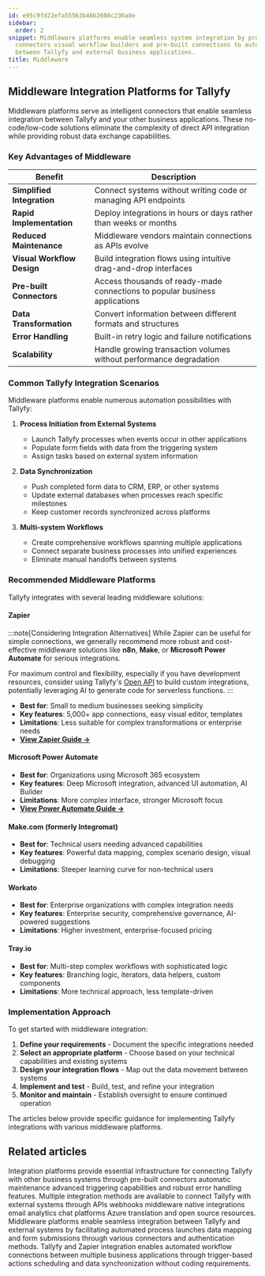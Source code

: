 ```yaml
---
id: e95c9fd22efa55563b46b2608c236a8e
sidebar:
  order: 2
snippet: Middleware platforms enable seamless system integration by providing no-code
  connectors visual workflow builders and pre-built connections to automate data exchange
  between Tallyfy and external business applications.
title: Middleware
---
```


## Middleware Integration Platforms for Tallyfy

Middleware platforms serve as intelligent connectors that enable seamless integration between Tallyfy and your other business applications. These no-code/low-code solutions eliminate the complexity of direct API integration while providing robust data exchange capabilities.

### Key Advantages of Middleware

| Benefit | Description |
|---------|-------------|
| **Simplified Integration** | Connect systems without writing code or managing API endpoints |
| **Rapid Implementation** | Deploy integrations in hours or days rather than weeks or months |
| **Reduced Maintenance** | Middleware vendors maintain connections as APIs evolve |
| **Visual Workflow Design** | Build integration flows using intuitive drag-and-drop interfaces |
| **Pre-built Connectors** | Access thousands of ready-made connections to popular business applications |
| **Data Transformation** | Convert information between different formats and structures |
| **Error Handling** | Built-in retry logic and failure notifications |
| **Scalability** | Handle growing transaction volumes without performance degradation |

### Common Tallyfy Integration Scenarios

Middleware platforms enable numerous automation possibilities with Tallyfy:

1. **Process Initiation from External Systems**
   - Launch Tallyfy processes when events occur in other applications
   - Populate form fields with data from the triggering system
   - Assign tasks based on external system information

2. **Data Synchronization**
   - Push completed form data to CRM, ERP, or other systems
   - Update external databases when processes reach specific milestones
   - Keep customer records synchronized across platforms

3. **Multi-system Workflows**
   - Create comprehensive workflows spanning multiple applications
   - Connect separate business processes into unified experiences
   - Eliminate manual handoffs between systems

### Recommended Middleware Platforms

Tallyfy integrates with several leading middleware solutions:

#### Zapier

:::note[Considering Integration Alternatives]
While Zapier can be useful for simple connections, we generally recommend more robust and cost-effective middleware solutions like **n8n**, **Make**, or **Microsoft Power Automate** for serious integrations.

For maximum control and flexibility, especially if you have development resources, consider using Tallyfy's [Open API](/pro/integrations/open-api/) to build custom integrations, potentially leveraging AI to generate code for serverless functions.
:::

- **Best for**: Small to medium businesses seeking simplicity
- **Key features**: 5,000+ app connections, easy visual editor, templates
- **Limitations**: Less suitable for complex transformations or enterprise needs
- [**View Zapier Guide →**](/products/pro/integrations/middleware/zapier/)

#### Microsoft Power Automate

- **Best for**: Organizations using Microsoft 365 ecosystem
- **Key features**: Deep Microsoft integration, advanced UI automation, AI Builder
- **Limitations**: More complex interface, stronger Microsoft focus
- [**View Power Automate Guide →**](/products/pro/integrations/middleware/power-automate/)

#### Make.com (formerly Integromat)

- **Best for**: Technical users needing advanced capabilities
- **Key features**: Powerful data mapping, complex scenario design, visual debugging
- **Limitations**: Steeper learning curve for non-technical users

#### Workato

- **Best for**: Enterprise organizations with complex integration needs
- **Key features**: Enterprise security, comprehensive governance, AI-powered suggestions
- **Limitations**: Higher investment, enterprise-focused pricing

#### Tray.io

- **Best for**: Multi-step complex workflows with sophisticated logic
- **Key features**: Branching logic, iterators, data helpers, custom components
- **Limitations**: More technical approach, less template-driven

### Implementation Approach

To get started with middleware integration:

1. **Define your requirements** - Document the specific integrations needed
2. **Select an appropriate platform** - Choose based on your technical capabilities and existing systems
3. **Design your integration flows** - Map out the data movement between systems
4. **Implement and test** - Build, test, and refine your integration
5. **Monitor and maintain** - Establish oversight to ensure continued operation

The articles below provide specific guidance for implementing Tallyfy integrations with various middleware platforms.


<PageTree />


## Related articles
<CardGrid>
<LinkTitleCard header="<b>Middleware > Why use an integration platform with Tallyfy</b>" href="/products/pro/integrations/middleware/why-should-i-use-an-integration-platform-with-tallyfy/" > Integration platforms provide essential infrastructure for connecting Tallyfy with other business systems through pre-built connectors automatic maintenance advanced triggering capabilities and robust error handling features. </LinkTitleCard>
<LinkTitleCard header="<b>Pro > Integrations</b>" href="/products/pro/integrations/" > Multiple integration methods are available to connect Tallyfy with external systems through APIs webhooks middleware native integrations email analytics chat platforms Azure translation and open source resources. </LinkTitleCard>
<LinkTitleCard header="<b>Triggers > Launch via middleware</b>" href="/products/pro/launching/triggers/via-middleware/" > Middleware platforms enable seamless integration between Tallyfy and external systems by facilitating automated process launches data mapping and form submissions through various connectors and authentication methods. </LinkTitleCard>
<LinkTitleCard header="<b>Middleware > Zapier</b>" href="/products/pro/integrations/middleware/zapier/" > Tallyfy and Zapier integration enables automated workflow connections between multiple business applications through trigger-based actions scheduling and data synchronization without coding requirements. </LinkTitleCard>
</CardGrid>